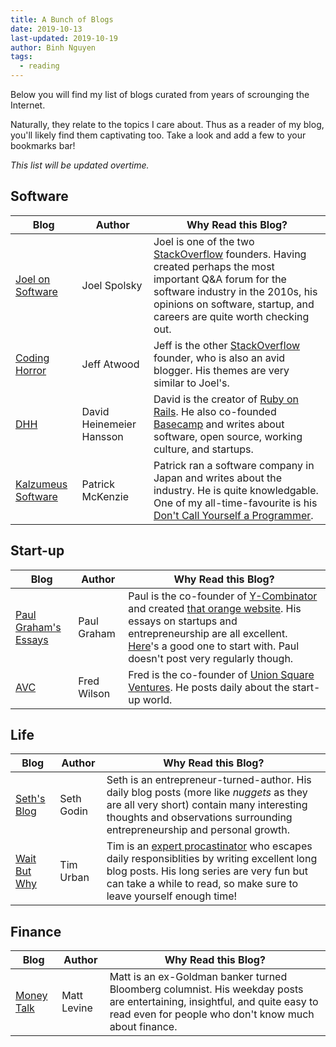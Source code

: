 ```yaml
---
title: A Bunch of Blogs
date: 2019-10-13
last-updated: 2019-10-19
author: Binh Nguyen
tags:
  - reading
---
```


Below you will find my list of blogs curated from years of scrounging the
Internet.

Naturally, they relate to the topics I care about. Thus as a reader of my 
blog, you'll likely find them captivating too. Take a look and add a few to your
bookmarks bar!

_This list will be updated overtime._

## Software

|Blog|Author|Why Read this Blog?
|---|---|---|
|[Joel on Software](https://joelonsoftware.com)|Joel Spolsky|Joel is one of the two [StackOverflow](https://stackoverflow.com) founders. Having created perhaps the most important Q&A forum for the software industry in the 2010s, his opinions on software, startup, and careers are quite worth checking out.|
|[Coding Horror](https://blog.codinghorror.com/)|Jeff Atwood|Jeff is the other [StackOverflow](https://stackoverflow.com) founder, who is also an avid blogger. His themes are very similar to Joel's.
|[DHH](https://m.signalvnoise.com/author/dhh/)|David Heinemeier Hansson| David is the creator of [Ruby on Rails](https://rubyonrails.org/). He also co-founded [Basecamp](https://basecamp.com/) and writes about software, open source, working culture, and startups.
|[Kalzumeus Software](https://www.kalzumeus.com/)|Patrick McKenzie| Patrick ran a software company in Japan and writes about the industry. He is quite knowledgable. One of my all-time-favourite is his [Don't Call Yourself a Programmer](https://www.kalzumeus.com/2011/10/28/dont-call-yourself-a-programmer/).

## Start-up

|Blog|Author|Why Read this Blog?
|---|---|---|
|[Paul Graham's Essays](https://blog.codinghorror.com/)|Paul Graham|Paul is the co-founder of [Y-Combinator](https://www.ycombinator.com/) and created [that orange website](https://news.ycombinator.com/). His essays on startups and entrepreneurship are all excellent. [Here](http://www.paulgraham.com/startupideas.html)'s a good one to start with. Paul doesn't post very regularly though.
|[AVC](https://avc.com/)|Fred Wilson|Fred is the co-founder of [Union Square Ventures](https://www.usv.com/). He posts daily about the start-up world.

## Life

|Blog|Author|Why Read this Blog?
|---|---|---|
|[Seth's Blog](https://seths.blog/)|Seth Godin|Seth is an entrepreneur-turned-author. His daily blog posts (more like _nuggets_ as they are all very short) contain many interesting thoughts and observations surrounding entrepreneurship and personal growth.
|[Wait But Why](https://waitbutwhy.com/)|Tim Urban|Tim is an [expert procastinator](https://waitbutwhy.com/2013/10/why-procrastinators-procrastinate.html) who escapes daily responsiblities by writing excellent long blog posts. His long series are very fun but can take a while to read, so make sure to leave yourself enough time!

## Finance

|Blog|Author|Why Read this Blog?
|---|---|---|
|[Money Talk](https://www.bloomberg.com/opinion/authors/ARbTQlRLRjE/matthew-s-levine)|Matt Levine|Matt is an ex-Goldman banker turned Bloomberg columnist. His weekday posts are entertaining, insightful, and quite easy to read even for people who don't know much about finance.
